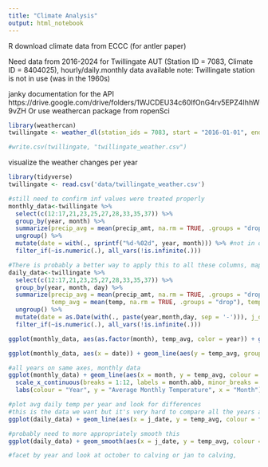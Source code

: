 ```yaml
---
title: "Climate Analysis"
output: html_notebook
---
```


R download climate data from ECCC (for antler paper)

Need data from 2016-2024 for Twillingate AUT (Station ID = 7083, Climate ID = 8404025), hourly/daily.monthly data available
note: Twillingate station is not in use (was in the 1960s)

janky documentation for the API https://drive.google.com/drive/folders/1WJCDEU34c60IfOnG4rv5EPZ4IhhW9vZH
Or use weathercan package from ropenSci

```r
library(weathercan)
twillingate <- weather_dl(station_ids = 7083, start = "2016-01-01", end = "2024-07-30")

#write.csv(twillingate, "twillingate_weather.csv")
```

visualize the weather changes per year

```r
library(tidyverse)
twillingate <- read.csv('data/twillingate_weather.csv')

#still need to confirm inf values were treated properly
monthly_data<-twillingate %>% 
  select(c(12:17,21,23,25,27,28,33,35,37)) %>% 
  group_by(year, month) %>% 
  summarize(precip_avg = mean(precip_amt, na.rm = TRUE, .groups = "drop"), precip_max = max(precip_amt, na.rm = TRUE, .groups = "drop"), precip_min = min(precip_amt, na.rm = TRUE, .groups = "drop"), temp_avg = mean(temp, na.rm = TRUE, .groups = "drop"), temp_max = max(temp, na.rm = TRUE, .groups = "drop"), temp_min = min(temp, na.rm = TRUE, .groups = "drop")) %>% 
  ungroup() %>% 
  mutate(date = with(., sprintf("%d-%02d", year, month))) %>% #not in date format...
  filter_if(~is.numeric(.), all_vars(!is.infinite(.)))

#There is probably a better way to apply this to all these columns, mapply?
daily_data<-twillingate %>% 
  select(c(12:17,21,23,25,27,28,33,35,37)) %>% 
  group_by(year, month, day) %>% 
  summarize(precip_avg = mean(precip_amt, na.rm = TRUE, .groups = "drop"), precip_max = max(precip_amt, na.rm = TRUE, .groups = "drop"), precip_min = min(precip_amt, na.rm = TRUE, .groups = "drop"), 
            temp_avg = mean(temp, na.rm = TRUE, .groups = "drop"), temp_max = max(temp, na.rm = TRUE, .groups = "drop"), temp_min = min(temp, na.rm = TRUE, .groups = "drop")) %>% 
  ungroup() %>% 
  mutate(date = as.Date(with(., paste(year,month,day, sep = '-'))), j_date = as.numeric(format(date, "%j"))) %>% 
  filter_if(~is.numeric(.), all_vars(!is.infinite(.)))
```


```r
ggplot(monthly_data, aes(as.factor(month), temp_avg, color = year)) + geom_point()

ggplot(monthly_data, aes(x = date)) + geom_line(aes(y = temp_avg, group = 1)) + geom_line(aes(y = temp_max, group = 1, colour = "red")) + geom_line(aes(y = temp_min, group = 1, colour = "blue"))

#all years on same axes, monthly data
ggplot(monthly_data) + geom_line(aes(x = month, y = temp_avg, colour = factor(year))) +
  scale_x_continuous(breaks = 1:12, labels = month.abb, minor_breaks = NULL) +
  labs(colour = "Year", y = "Average Monthly Temperature", x = "Month") + scale_color_brewer(palette="RdBu", direction=-1)
```


```r
#plot avg daily temp per year and look for differences
#this is the data we want but it's very hard to compare all the years at once with daily data
ggplot(daily_data) + geom_line(aes(x = j_date, y = temp_avg, colour = factor(year))) + scale_color_brewer(palette="RdBu", direction=-1)+ scale_x_continuous(breaks = seq(1, 365, by = 30)) + labs(colour = "Year", y = "Average Daily Temperature", x = "Julian Calendar Day")

#probably need to more appropriately smooth this
ggplot(daily_data) + geom_smooth(aes(x = j_date, y = temp_avg, colour = factor(year)), se = FALSE) + scale_color_brewer(palette="RdBu", direction=-1)+ scale_x_continuous(breaks = seq(1, 365, by = 30)) + labs(colour = "Year", y = "Average Daily Temperature", x = "Julian Calendar Day")

#facet by year and look at october to calving or jan to calving, 

```

